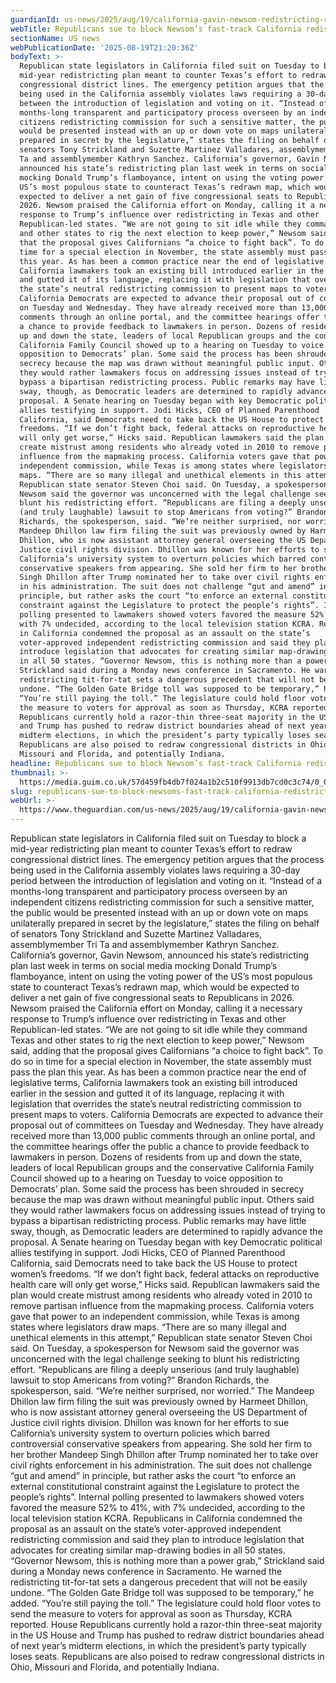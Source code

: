 ```yaml
---
guardianId: us-news/2025/aug/19/california-gavin-newsom-redistricting-republicans
webTitle: Republicans sue to block Newsom’s fast-track California redistricting plan
sectionName: US news
webPublicationDate: '2025-08-19T21:20:36Z'
bodyText: >-
  Republican state legislators in California filed suit on Tuesday to block a
  mid-year redistricting plan meant to counter Texas’s effort to redraw
  congressional district lines. The emergency petition argues that the process
  being used in the California assembly violates laws requiring a 30-day period
  between the introduction of legislation and voting on it. “Instead of a
  months-long transparent and participatory process overseen by an independent
  citizens redistricting commission for such a sensitive matter, the public
  would be presented instead with an up or down vote on maps unilaterally
  prepared in secret by the legislature,” states the filing on behalf of
  senators Tony Strickland and Suzette Martinez Valladares, assemblymember Tri
  Ta and assemblymember Kathryn Sanchez. California’s governor, Gavin Newsom,
  announced his state’s redistricting plan last week in terms on social media
  mocking Donald Trump’s flamboyance, intent on using the voting power of the
  US’s most populous state to counteract Texas’s redrawn map, which would be
  expected to deliver a net gain of five congressional seats to Republicans in
  2026. Newsom praised the California effort on Monday, calling it a necessary
  response to Trump’s influence over redistricting in Texas and other
  Republican-led states. “We are not going to sit idle while they command Texas
  and other states to rig the next election to keep power,” Newsom said, adding
  that the proposal gives Californians “a choice to fight back”. To do so in
  time for a special election in November, the state assembly must pass the plan
  this year. As has been a common practice near the end of legislative terms,
  California lawmakers took an existing bill introduced earlier in the session
  and gutted it of its language, replacing it with legislation that overrides
  the state’s neutral redistricting commission to present maps to voters.
  California Democrats are expected to advance their proposal out of committees
  on Tuesday and Wednesday. They have already received more than 13,000 public
  comments through an online portal, and the committee hearings offer the public
  a chance to provide feedback to lawmakers in person. Dozens of residents from
  up and down the state, leaders of local Republican groups and the conservative
  California Family Council showed up to a hearing on Tuesday to voice
  opposition to Democrats’ plan. Some said the process has been shrouded in
  secrecy because the map was drawn without meaningful public input. Others said
  they would rather lawmakers focus on addressing issues instead of trying to
  bypass a bipartisan redistricting process. Public remarks may have little
  sway, though, as Democratic leaders are determined to rapidly advance the
  proposal. A Senate hearing on Tuesday began with key Democratic political
  allies testifying in support. Jodi Hicks, CEO of Planned Parenthood
  California, said Democrats need to take back the US House to protect women’s
  freedoms. “If we don’t fight back, federal attacks on reproductive health care
  will only get worse,” Hicks said. Republican lawmakers said the plan would
  create mistrust among residents who already voted in 2010 to remove partisan
  influence from the mapmaking process. California voters gave that power to an
  independent commission, while Texas is among states where legislators draw
  maps. “There are so many illegal and unethical elements in this attempt,”
  Republican state senator Steven Choi said. On Tuesday, a spokesperson for
  Newsom said the governor was unconcerned with the legal challenge seeking to
  blunt his redistricting effort. “Republicans are filing a deeply unserious
  (and truly laughable) lawsuit to stop Americans from voting?” Brandon
  Richards, the spokesperson, said. “We’re neither surprised, nor worried.” The
  Mandeep Dhillon law firm filing the suit was previously owned by Harmeet
  Dhillon, who is now assistant attorney general overseeing the US Department of
  Justice civil rights division. Dhillon was known for her efforts to sue
  California’s university system to overturn policies which barred controversial
  conservative speakers from appearing. She sold her firm to her brother Mandeep
  Singh Dhillon after Trump nominated her to take over civil rights enforcement
  in his administration. The suit does not challenge “gut and amend” in
  principle, but rather asks the court “to enforce an external constitutional
  constraint against the Legislature to protect the people’s rights”. Internal
  polling presented to lawmakers showed voters favored the measure 52% to 41%,
  with 7% undecided, according to the local television station KCRA. Republicans
  in California condemned the proposal as an assault on the state’s
  voter-approved independent redistricting commission and said they plan to
  introduce legislation that advocates for creating similar map-drawing bodies
  in all 50 states. “Governor Newsom, this is nothing more than a power grab,”
  Strickland said during a Monday news conference in Sacramento. He warned the
  redistricting tit-for-tat sets a dangerous precedent that will not be easily
  undone. “The Golden Gate Bridge toll was supposed to be temporary,” he added.
  “You’re still paying the toll.” The legislature could hold floor votes to send
  the measure to voters for approval as soon as Thursday, KCRA reported. House
  Republicans currently hold a razor-thin three-seat majority in the US House
  and Trump has pushed to redraw district boundaries ahead of next year’s
  midterm elections, in which the president’s party typically loses seats.
  Republicans are also poised to redraw congressional districts in Ohio,
  Missouri and Florida, and potentially Indiana.
headline: Republicans sue to block Newsom’s fast-track California redistricting plan
thumbnail: >-
  https://media.guim.co.uk/57d459fb4db7f024a1b2c510f9913db7cd0c3c74/0_0_6286_5032/500.jpg
slug: republicans-sue-to-block-newsoms-fast-track-california-redistricting-plan
webUrl: >-
  https://www.theguardian.com/us-news/2025/aug/19/california-gavin-newsom-redistricting-republicans
---
```

Republican state legislators in California filed suit on Tuesday to block a mid-year redistricting plan meant to counter Texas’s effort to redraw congressional district lines. The emergency petition argues that the process being used in the California assembly violates laws requiring a 30-day period between the introduction of legislation and voting on it. “Instead of a months-long transparent and participatory process overseen by an independent citizens redistricting commission for such a sensitive matter, the public would be presented instead with an up or down vote on maps unilaterally prepared in secret by the legislature,” states the filing on behalf of senators Tony Strickland and Suzette Martinez Valladares, assemblymember Tri Ta and assemblymember Kathryn Sanchez. California’s governor, Gavin Newsom, announced his state’s redistricting plan last week in terms on social media mocking Donald Trump’s flamboyance, intent on using the voting power of the US’s most populous state to counteract Texas’s redrawn map, which would be expected to deliver a net gain of five congressional seats to Republicans in 2026. Newsom praised the California effort on Monday, calling it a necessary response to Trump’s influence over redistricting in Texas and other Republican-led states. “We are not going to sit idle while they command Texas and other states to rig the next election to keep power,” Newsom said, adding that the proposal gives Californians “a choice to fight back”. To do so in time for a special election in November, the state assembly must pass the plan this year. As has been a common practice near the end of legislative terms, California lawmakers took an existing bill introduced earlier in the session and gutted it of its language, replacing it with legislation that overrides the state’s neutral redistricting commission to present maps to voters. California Democrats are expected to advance their proposal out of committees on Tuesday and Wednesday. They have already received more than 13,000 public comments through an online portal, and the committee hearings offer the public a chance to provide feedback to lawmakers in person. Dozens of residents from up and down the state, leaders of local Republican groups and the conservative California Family Council showed up to a hearing on Tuesday to voice opposition to Democrats’ plan. Some said the process has been shrouded in secrecy because the map was drawn without meaningful public input. Others said they would rather lawmakers focus on addressing issues instead of trying to bypass a bipartisan redistricting process. Public remarks may have little sway, though, as Democratic leaders are determined to rapidly advance the proposal. A Senate hearing on Tuesday began with key Democratic political allies testifying in support. Jodi Hicks, CEO of Planned Parenthood California, said Democrats need to take back the US House to protect women’s freedoms. “If we don’t fight back, federal attacks on reproductive health care will only get worse,” Hicks said. Republican lawmakers said the plan would create mistrust among residents who already voted in 2010 to remove partisan influence from the mapmaking process. California voters gave that power to an independent commission, while Texas is among states where legislators draw maps. “There are so many illegal and unethical elements in this attempt,” Republican state senator Steven Choi said. On Tuesday, a spokesperson for Newsom said the governor was unconcerned with the legal challenge seeking to blunt his redistricting effort. “Republicans are filing a deeply unserious (and truly laughable) lawsuit to stop Americans from voting?” Brandon Richards, the spokesperson, said. “We’re neither surprised, nor worried.” The Mandeep Dhillon law firm filing the suit was previously owned by Harmeet Dhillon, who is now assistant attorney general overseeing the US Department of Justice civil rights division. Dhillon was known for her efforts to sue California’s university system to overturn policies which barred controversial conservative speakers from appearing. She sold her firm to her brother Mandeep Singh Dhillon after Trump nominated her to take over civil rights enforcement in his administration. The suit does not challenge “gut and amend” in principle, but rather asks the court “to enforce an external constitutional constraint against the Legislature to protect the people’s rights”. Internal polling presented to lawmakers showed voters favored the measure 52% to 41%, with 7% undecided, according to the local television station KCRA. Republicans in California condemned the proposal as an assault on the state’s voter-approved independent redistricting commission and said they plan to introduce legislation that advocates for creating similar map-drawing bodies in all 50 states. “Governor Newsom, this is nothing more than a power grab,” Strickland said during a Monday news conference in Sacramento. He warned the redistricting tit-for-tat sets a dangerous precedent that will not be easily undone. “The Golden Gate Bridge toll was supposed to be temporary,” he added. “You’re still paying the toll.” The legislature could hold floor votes to send the measure to voters for approval as soon as Thursday, KCRA reported. House Republicans currently hold a razor-thin three-seat majority in the US House and Trump has pushed to redraw district boundaries ahead of next year’s midterm elections, in which the president’s party typically loses seats. Republicans are also poised to redraw congressional districts in Ohio, Missouri and Florida, and potentially Indiana.
